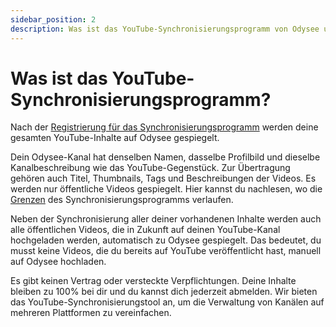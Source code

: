 ---
sidebar_position: 2
description: Was ist das YouTube-Synchronisierungsprogramm von Odysee und wie funktioniert es?
---

# Was ist das YouTube-Synchronisierungsprogramm?

Nach der [Registrierung für das Synchronisierungsprogramm](https://odysee.com/$/youtube?reset_scroll=youtube&new_channel=true) werden deine gesamten YouTube-Inhalte auf Odysee gespiegelt.

Dein Odysee-Kanal hat denselben Namen, dasselbe Profilbild und dieselbe Kanalbeschreibung wie das YouTube-Gegenstück. Zur Übertragung gehören auch Titel, Thumbnails, Tags und Beschreibungen der Videos. Es werden nur öffentliche Videos gespiegelt. Hier kannst du nachlesen, wo die [Grenzen](/category-syncprogram/limits) des Synchronisierungsprogramms verlaufen.

Neben der Synchronisierung aller deiner vorhandenen Inhalte werden auch alle öffentlichen Videos, die in Zukunft auf deinen YouTube-Kanal hochgeladen werden, automatisch zu Odysee gespiegelt. Das bedeutet, du musst keine Videos, die du bereits auf YouTube veröffentlicht hast, manuell auf Odysee hochladen.

Es gibt keinen Vertrag oder versteckte Verpflichtungen. Deine Inhalte bleiben zu 100% bei dir und du kannst dich jederzeit abmelden. Wir bieten das YouTube-Synchronisierungstool an, um die Verwaltung von Kanälen auf mehreren Plattformen zu vereinfachen.
